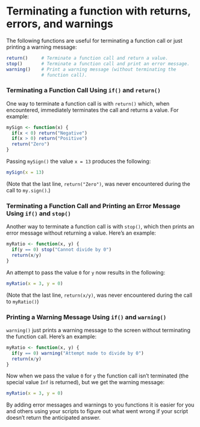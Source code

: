 # Terminating a function with returns, errors, and warnings {.unnumbered}

The following functions are useful for terminating a function call or just printing a warning message:

```r
return()     # Terminate a function call and return a value.
stop()       # Terminate a function call and print an error message.
warning()    # Print a warning message (without terminating the 
             # function call).
```

### Terminating a Function Call Using `if()` and `return()`

One way to terminate a function call is with `return()` which, when encountered, immediately terminates the call and returns a value. For example:

```r
mySign <- function(x) {
  if(x < 0) return("Negative")
  if(x > 0) return("Positive")
  return("Zero")
}
```

Passing `mySign()` the value `x = 13` produces the following:

```r
mySign(x = 13)
```

(Note that the last line, `return("Zero")`, was never encountered during the call to `my.sign()`.)

### Terminating a Function Call and Printing an Error Message Using `if()` and `stop()`

Another way to terminate a function call is with `stop()`, which then prints an error message without returning a value. Here's an example:

```r
myRatio <- function(x, y) {
  if(y == 0) stop("Cannot divide by 0")
  return(x/y)
}
```

An attempt to pass the value `0` for `y` now results in the following:

```r
myRatio(x = 3, y = 0)
```

(Note that the last line, `return(x/y)`, was never encountered during the call to `myRatio()`)

### Printing a Warning Message Using `if()` and `warning()`

`warning()` just prints a warning message to the screen without terminating the function call. Here's an example:

```r
myRatio <- function(x, y) {
  if(y == 0) warning("Attempt made to divide by 0")
  return(x/y)
}
```

Now when we pass the value `0` for `y` the function call isn't terminated (the special value `Inf` is returned), but we get the warning message:

```r
myRatio(x = 3, y = 0)
```

By adding error messages and warnings to you functions it is easier for you and others using your scripts to figure out what went wrong if your script doesn't return the anticipated answer.
